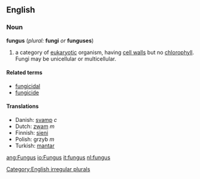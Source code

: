 ==English==

===Noun===
'''fungus''' (''plural:'' '''fungi''' ''or'' '''funguses''')

#a category of [[eukaryote|eukaryotic]] organism, having [[cell wall]]s but no [[chlorophyll]]. Fungi may be unicellular or multicellular.

====Related terms====
*[[fungicidal]]
*[[fungicide]]

====Translations====
*Danish: [[svamp]] ''c''
*Dutch: [[zwam]] ''m''
*Finnish: [[sieni]]
*Polish: grzyb ''m''
*Turkish: [[mantar]]

[[Category:English irregular plurals]]

[[ang:Fungus]]
[[io:Fungus]]
[[it:fungus]]
[[nl:fungus]]